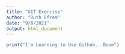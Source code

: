 ```yaml
---
title: "GIT Exercise"
author: "Ruth Efrem"
date: "9/8/2021"
output: html_document
---
```

```r
print("I'm Learning to Use Github...Boom")
```

